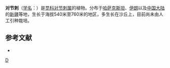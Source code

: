 {{Speciesbox
| taxon = Horaninowia ulicina
| binomial_authority = Fisch. et Mey.
}}

'''对节刺'''（[[学名|学名]]：{{lang|la|''Horaninowia ulicina''}}）是[[苋科|苋科]][[对节刺属|对节刺属]]的植物。分布于[[哈萨克斯坦|哈萨克斯坦]]、[[伊朗|伊朗]]以及[[中国大陆|中国大陆]]的[[新疆|新疆]]等地，生长于海拔540米至760米的地区，多生长在沙丘上，目前尚未由人工引种栽培。

== 参考文献 ==
<div class="references-small">
* {{cite web| url =http://www.bioinfo.cn/db05/KmzwSpecies.php?action=view&id=3835| title =对节刺| work =《中国高等植物数据库全库》| publisher =中国科学院微生物研究所| author =昆明植物研究所| accessdate =2009-02-25| deadurl =yes| archiveurl =https://web.archive.org/web/20160305001213/http://www.bioinfo.cn/db05/KmzwSpecies.php?action=view&id=3835| archivedate =2016-03-05}}
</div>
{{Taxonbar|from=Q10956647}}

[[Category:对节刺属|D]]


{{Amaranthaceae-stub}}